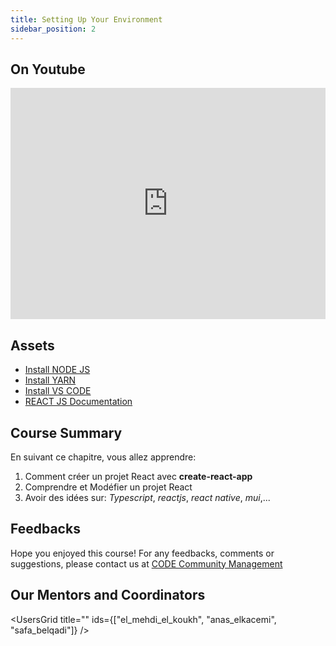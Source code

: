```yaml
---
title: Setting Up Your Environment
sidebar_position: 2
---
```



<CreatorCard id="ahmed_bargady" />

## On Youtube

<iframe
  width="100%"
  height="370"
  src="https://www.youtube.com/embed/4aJvmRo9GnU"
  title="YouTube video player"
  frameborder="0"
  allow="accelerometer; autoplay; clipboard-write; encrypted-media; gyroscope; picture-in-picture"
  allowfullscreen
></iframe>

## Assets

- [Install NODE JS](https://nodejs.org/en/download/)
- [Install YARN](https://yarnpkg.com/)
- [Install VS CODE](https://code.visualstudio.com/download)
- [REACT JS Documentation](https://fr.reactjs.org/docs/create-a-new-react-app.html)

## Course Summary

En suivant ce chapitre, vous allez apprendre:

1. Comment créer un projet React avec **create-react-app**
2. Comprendre et Modéfier un projet React
3. Avoir des idées sur: _Typescript_, _reactjs_, _react native_, _mui_,...

## Feedbacks

Hope you enjoyed this course! For any feedbacks, comments or suggestions,
please contact us at [CODE Community Management](mailto:contact@codeesi.com)

## Our Mentors and Coordinators

<UsersGrid
  title=""
  ids={["el_mehdi_el_koukh", "anas_elkacemi", "safa_belqadi"]}
/>
